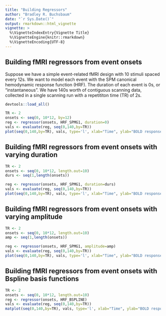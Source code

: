 ```yaml
---
title: "Building Regressors"
author: "Bradley R. Buchsbaum"
date: "`r Sys.Date()`"
output: rmarkdown::html_vignette
vignette: >
  %\VignetteIndexEntry{Vignette Title}
  %\VignetteEngine{knitr::rmarkdown}
  %\VignetteEncoding{UTF-8}
---
```



## Building fMRI regressors from event onsets

Suppose we have a simple event-related fMRI design with 10 stimuli spaced every 12s. We want to model each event with the SPM canonical hemodynamic response function (HRF). The duration of each event is 0s, or "instantaneous". We have 140s worth of contiguous scanning data, collected in a single scanning run with a repetititon time (TR) of 2s.

```r
devtools::load_all()
```

```r

TR <- 2
onsets <- seq(0, 10*12, by=12)
reg <- regressor(onsets, HRF_SPMG1, duration=0)
vals <- evaluate(reg, seq(0,140,by=TR))
plot(seq(0,140,by=TR), vals, type='l', xlab="Time", ylab="BOLD response")
```

## Building fMRI regressors from event onsets with varying duration

```r

TR <- 2
onsets <- seq(0, 10*12, length.out=10)
durs <- seq(1,length(onsets))

reg <- regressor(onsets, HRF_SPMG1, duration=durs)
vals <- evaluate(reg, seq(0,140,by=TR))
plot(seq(0,140,by=TR), vals, type='l', xlab="Time", ylab="BOLD response")
```

## Building fMRI regressors from event onsets with varying amplitude

```r

TR <- 2
onsets <- seq(0, 10*12, length.out=10)
amp <- seq(1,length(onsets))

reg <- regressor(onsets, HRF_SPMG1, amplitude=amp)
vals <- evaluate(reg, seq(0,140,by=TR))
plot(seq(0,140,by=TR), vals, type='l', xlab="Time", ylab="BOLD response")
```

## Building fMRI regressors from event onsets with Bspline basis functions

```r

TR <- 2
onsets <- seq(0, 10*12, length.out=10)
reg <- regressor(onsets, HRF_BSPLINE)
vals <- evaluate(reg, seq(0,140,by=TR))
matplot(seq(0,140,by=TR), vals, type='l', xlab="Time", ylab="BOLD response")
```


